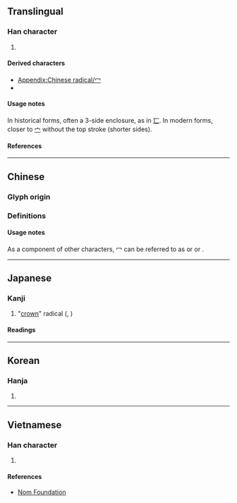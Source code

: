 {{also|宀|勹|匸|ワ}}
{{character info}}
{{character info|⼍}}
==Translingual==
{{stroke order|type=animate}}

===Han character===
{{Han char|rn=14|rad=冖|as=00|sn=2|four=37000|canj=IN,LN,XXLN|ids=⿰丿乛}}

# {{mul-kangxi radical-def}}

====Derived characters====
* [[Appendix:Chinese radical/冖]]
* {{l|mul|[[宀]], [[龸]], [[𫇦]], [[𤇾]], [[𦥯]], [[𣎾]], [[肎]], [[𤬦]], [[𦘫]], [[𡗺]], [[軍]]([[军]]), [[隺]], [[𢚞]], [[𠖟]], [[鼏]], [[𠬶]]}}

====Usage notes====
In historical forms, often a 3-side enclosure, as in [[匸]]. In modern forms, closer to [[宀]] without the top stroke (shorter sides).

====References====
{{Han ref|kx=0130.120|dkj=01565|dj=0292.120|hdz=10302.140|uh=5196}}

----

==Chinese==

===Glyph origin===
{{Han etym}}

===Definitions===
{{zh-see|冪|a}}

====Usage notes====
As a component of other characters, 冖 can be referred to as {{zh-l|禿寶蓋}} or {{zh-l|寶蓋頭}} {{q|Cantonese}} or {{zh-l|蓋頭}} {{q|Xiang}}.

----

==Japanese==

===Kanji===
{{ja-kanji|grade=r|rs=冖00}}

# "[[crown]]" radical ({{ja-r|わかんむり}}, {{ja-r|べきかんむり}})

====Readings====
{{ja-readings
|goon=みゃく<みやく
|kanon=べき
|kun=おお.う<おほふ
}}

----

==Korean==

===Hanja===
{{ko-hanja|덮다|덮을|멱}}

# {{rfdef|ko|sort=冖00}}

----

==Vietnamese==

===Han character===
{{vi-readings|reading=[[mịch]]|rs=冖00}}

# {{rfdef|vi|sort=冖00}}

====References====
* [http://nomfoundation.org/common/nom_details.php?codepoint=5196 Nom Foundation]